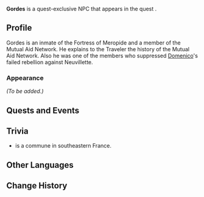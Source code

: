{{Meta
<!-- Remove this template after adding the missing info -->
|missing_NPC_profile  = yes
<!--
|missing_NPC_idle     = yes
|missing_NPC_dialogue = yes
-->
}}
{{Character Infobox
|type             = Quest NPC
|image            = NPC Gordes.png
|realname         = <!-- Optional, if different from in-game name -->
|deceased         = <!-- Past (for deceased prior to events of the game) or free response -->
|region           = Fontaine
|location         = Fontaine
|affiliation      = Mutual Aid Network
|title            = Mutual Aid Network Member

|ancestry         = <!-- Clan/family -->
|father           = 
|mother           = 
|spouse           = 
|sibling          = 
|child            = 
|relative         = 

|voiceEN          = 
|voiceCN          = 
|voiceJP          = 
|voiceKR          = 
}}
'''Gordes''' is a quest-exclusive NPC that appears in the quest {{Quest|In a New Light}}.
<!--
==Location==
{{subst:#tag:gallery|
NPC Location {{subst:#titleparts:{{subst:PAGENAME}}}}.png{{subst:!}}{{subst:#titleparts:{{subst:PAGENAME}}}}'s location
NPC Location {{subst:#titleparts:{{subst:PAGENAME}}}} Context.png{{subst:!}}Additional context
}}
-->
==Profile==
Gordes is an inmate of the Fortress of Meropide and a member of the Mutual Aid Network. He explains to the Traveler the history of the Mutual Aid Network. Also he was one of the members who suppressed [[Domenico]]'s failed rebellion against Neuvillette.

===Appearance===
<!--Keep appearance section short and concise. Limit to 2 paragraphs with 3-4 sentences each.-->
''(To be added.)''

==Quests and Events==
{{Quests and Events}}
<!--
==Idle Quotes==
{{Dialogue Start}}
: {{DIcon|Idle}} {{Tx}}
:: {{A|VO {{subst:#titleparts:{{subst:PAGENAME}}}} 01.ogg}} "{{Tx}}"
{{Dialogue End}}

==Dialogue==
{{Dialogue Start}}
:'''{{subst:#titleparts:{{subst:PAGENAME}}}}:''' 
:{{DIcon}}
{{Dialogue End}}
<!--
==Event Dialogue==
===Event Name===
{{Dialogue Start}}
:'''{{subst:#titleparts:{{subst:PAGENAME}}}}:'''
{{Dialogue End}}
-->
==Trivia==

* {{W|Gordes}} is a commune in southeastern France.

==Other Languages==
{{Other Languages|default_hidden=1
|en      = Gordes
|zhs     = 戈尔代
|zhs_rm  = Gē'ěrdài
|zht     = 戈爾代
|zht_rm  = Gē'ěrdài
|ja      = ゴルデット
|ja_rm   = Gorudetto
|ko      = 골뎃
|es      = Gordes
|fr      = Gordes
|ru      = Гольдет
|th      = Goldet
|vi      = Gordes
|de      = Gordes
|id      = Gordes
|pt      = Goldet
|tr      = Gordes
|it      = Gordes
}}

==Change History==
{{Change History|4.1}}
<!--
==References==
{{Reflist}}
-->